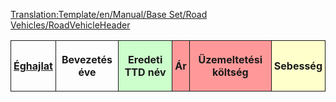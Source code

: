 <noinclude>[[Translation:Template/en/Manual/Base Set/Road Vehicles/RoadVehicleHeader]]</noinclude><noinclude>
</noinclude>
{|
!style="padding:4px; border:1px solid"|[[hu/Manual/Base Set/TSRY|Éghajlat]]
!style="padding:4px; border:1px solid"|Bevezetés éve
!style="padding:4px; border:1px solid; background: #ccffcc"|Eredeti TTD név
!style="padding:4px; border:1px solid; background: #ff9999" colspan="2"|Ár
!style="padding:4px; border:1px solid; background: #ff9999" colspan="2"|Üzemeltetési költség
!style="padding:4px; border:1px solid; background: #ffffcc" colspan="2"|Sebesség
!style="padding:4px; border:1px solid; background: #ccccff"|[[hu/Manual/Rakomány|Kapacitás]]
!style="padding:4px; border:1px solid"|Élettartam<noinclude>
|}</noinclude>